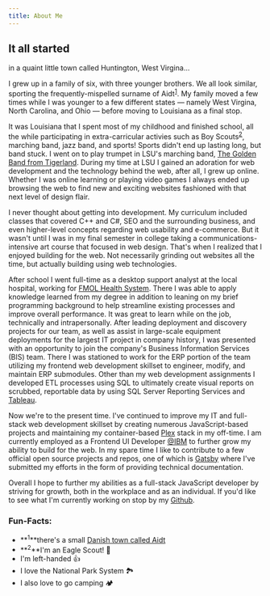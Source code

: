 ```yaml
---
title: About Me
---
```


<h2>It all started</h2> in a quaint little town called Huntington, West Virgina...

I grew up in a family of six, with three younger brothers. We all look similar, sporting the frequently-mispelled surname of Aidt<sup>[1](#funfact-1)</sup>. My family moved a few times while I was younger to a few different states — namely West Virgina, North Carolina, and Ohio — before moving to Louisiana as a final stop.

It was Louisiana that I spent most of my childhood and finished school, all the while participating in extra-carricular activies such as Boy Scouts<sup>[2](#funfact-2)</sup>, marching band, jazz band, and sports! Sports didn't end up lasting long, but band stuck. I went on to play trumpet in LSU's marching band, [The Golden Band from Tigerland](https://www.bands.lsu.edu/tigerband). During my time at LSU I gained an adoration for web development and the technology behind the web, after all, I grew up online. Whether I was online learning or playing video games I always ended up browsing the web to find new and exciting websites fashioned with that next level of design flair.

I never thought about getting into development. My curriculum included classes that covered C++ and C#, SEO and the surrounding business, and even higher-level concepts regarding web usability and e-commerce. But it wasn't until I was in my final semester in college taking a communications-intensive art course that focused in web design. That's when I realized that I enjoyed building for the web. Not necessarily grinding out websites all the time, but actually building using web technologies.

After school I went full-time as a desktop support analyst at the local hospital, working for [FMOL Health System](https://www.linkedin.com/company/franciscan-missionaries-of-our-lady-health-system/about/). There I was able to apply knowledge learned from my degree in addition to leaning on my brief programming background to help streamline existing processes and improve overall performance. It was great to learn while on the job, technically and intrapersonally. After leading deployment and discovery projects for our team, as well as assist in large-scale equipment deployments for the largest IT project in company history, I was presented with an opportunity to join the company's Business Information Services (BIS) team. There I was stationed to work for the ERP portion of the team utilizing my frontend web development skillset to engineer, modify, and maintain ERP submodules. Other than my web development assignments I developed ETL processes using SQL to ultimately create visual reports on scrubbed, reportable data by using SQL Server Reporting Services and [Tableau](https://www.tableau.com/).

Now we're to the present time. I've continued to improve my IT and full-stack web development skillset by creating numerous JavaScript-based projects and maintaining my container-based [Plex](https://plex.tv/) stack in my off-time. I am currently employed as a Frontend UI Developer [@IBM](https://twitter.com/IBM) to further grow my ability to build for the web. In my spare time I like to contribute to a few official open source projects and repos, one of which is [Gatsby](https://gatsbyjs.org/) where I've submitted my efforts in the form of providing technical documentation.

Overall I hope to further my abilities as a full-stack JavaScript developer by striving for growth, both in the workplace and as an individual. If you'd like to see what I'm currently working on stop by my [Github](https://github.com/josefaidt).

### Fun-Facts:

- **<sup id="funfact-1">1</sup>**there's a small [Danish town called Aidt](https://en.wikipedia.org/wiki/Aidt)
- **<sup id="funfact-2">2</sup>**I'm an Eagle Scout! 🦅
- I'm left-handed 👍
- I love the National Park System 🏞
- I also love to go camping 🏕
